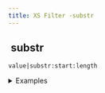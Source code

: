 ```yaml
---
title: XS Filter -substr
---
```


## <img src="../assets/docuBadge (11).png" alt="" data-size="line" /> substr <a href="#xssubstr" id="xssubstr"></a>

`value|substr:start:length`

<details>

<summary>Examples</summary>

```javascript
"hello"|substr:1:3    // Returns "ell"
"test"|substr:0:2     // Returns "te"
```

</details>
